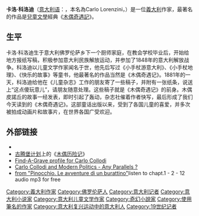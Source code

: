 {{multiple issues|
{{copypaste|time=2017-06-12T16:50:33+00:00}}
{{expand|time=2017-06-12T16:50:33+00:00}}
{{inappropriate tone|time=2017-06-12T16:50:33+00:00}}
{{unreferenced|time=2017-06-12T16:50:33+00:00}}
}}
{{Infobox writer
| name          = 卡洛·科洛迪<br />{{lang|it|Carlo Lorenzini}}
| image         = Carlo Collodi.jpg
| caption       = 
| pseudonym     = 卡洛·科洛迪
| birth_date    = {{birth date|1826|11|24}}
| birth_place   = [[File:Flag_of_the_Grand_Duchy_of_Tuscany_(1840).svg|20px]] [[托斯卡納大公國|托斯卡納大公國]][[佛羅倫斯|佛羅倫斯]]
| death_date    = {{death date and age|1890|10|26|1826|11|24}}
| death_place   = {{flagicon|Kingdom of Italy}} [[義大利王國_(1861年－1946年)|意大利王國]]佛羅倫斯
| occupation    = [[作家|作家]]
| nationality   = [[義大利|義大利]]
| period        = 19世紀
| genre         = [[兒童文學|兒童文學]]
| notable_works = 《[[木偶奇遇記|木偶奇遇記]]》
| misc          = 
}}
'''卡洛·科洛迪'''（[[意大利语|意大利语]]：{{lang|it|Carlo Collodi}}，本名為Carlo Lorenzini，{{bd|1826年|11月24日|1890年|10月26日|catIdx=C}}）是一位[[義大利|義大利]]作家，最著名的作品是[[兒童文學|兒童文學]]經典《[[木偶奇遇記|木偶奇遇記]]》。

== 生平 ==
卡洛·科洛迪生于意大利佛罗伦萨乡下一个厨师家庭，在教会学校毕业后，开始给地方报纸写稿，积极参加意大利民族解放运动，并参加了1848年的意大利解放战争。科洛迪以儿童文学作家闻名于世，他先后写过《小手杖游意大利》、《小手杖地理》、《快乐的故事》等童书，他最著名的作品当然是《木偶奇遇记》。1881年的一天，科洛迪给他在《儿童杂志》工作的朋友寄了一些稿子，并附有一张纸条，说送上“这点傻玩意儿”，请朋友随意处理。这些稿子就是《木偶奇遇记》的前身。木偶皮諾丘的故事一经发表，即时引起了轰动，杂志社催着作者快写，最后形成了我们今天读到的《木偶奇遇记》。这部童话出版以来，受到了各国儿童的喜爱，并多次被拍成动画片和故事片，在世界各国广受欢迎。

== 外部链接 ==
* {{gutenberg author| id=Carlo+Collodi | name=卡洛·科洛迪}}
*[[古腾堡计划|古腾堡计划]]上的《[http://www.gutenberg.net/etext/500 木偶历险记]{{Webarchive|url=https://archive.is/20040422183259/http://www.gutenberg.net/etext/500 |date=2004-04-22 }}》
* [http://www.findagrave.com/cgi-bin/fg.cgi?page=gr&GRid=9904286  Find-A-Grave profile for Carlo Collodi ]{{Wayback|url=http://www.findagrave.com/cgi-bin/fg.cgi?page=gr&GRid=9904286 |date=20080117224203 }}
* [https://web.archive.org/web/20071010113905/http://www.i-rabia.com/circusA.html Carlo Collodi and Modern Politics - Any Parallels ?]
* [http://www.ilnarratore.org/show.php?type=author&language=en&aid=41&tpl=/eng/autore.tpl.html from "Pinocchio. Le avventure di un burattino" ]listen to chapt.1 - 2 - 12 audio mp3 for free

{{Authority control}}
{{DEFAULTSORT:Collodi}}
[[Category:義大利作家|Category:義大利作家]]
[[Category:佛罗伦萨人|Category:佛罗伦萨人]]
[[Category:意大利记者|Category:意大利记者]]
[[Category:意大利小说家|Category:意大利小说家]]
[[Category:意大利儿童文学作家|Category:意大利儿童文学作家]]
[[Category:奇幻小說家|Category:奇幻小說家]]
[[Category:使用筆名的作家|Category:使用筆名的作家]]
[[Category:意大利复兴运动中的意大利人|Category:意大利复兴运动中的意大利人]]
[[Category:19世纪记者|Category:19世纪记者]]